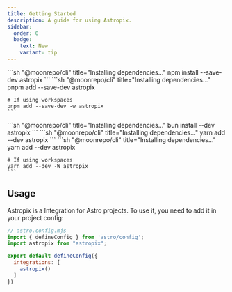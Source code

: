 ```yaml
---
title: Getting Started
description: A guide for using Astropix.
sidebar:
  order: 0
  badge:
    text: New
    variant: tip
---
```



<Tabs>
  <TabItem label="npm">
    ```sh "@moonrepo/cli" title="Installing dependencies…"
    npm install --save-dev astropix
    ```
  </TabItem>
  <TabItem label="pnpm">
    ```sh "@moonrepo/cli" title="Installing dependencies…"
    pnpm add --save-dev astropix

    # If using workspaces
    pnpm add --save-dev -w astropix
    ```
  </TabItem>
  <TabItem label="Bun">
    ```sh "@moonrepo/cli" title="Installing dependencies…"
    bun install --dev astropix
    ```
  </TabItem>
  <TabItem label="Yarn">
    ```sh "@moonrepo/cli" title="Installing dependencies…"
    yarn add --dev astropix
    ```
  </TabItem>
  <TabItem label="Yarn (classic)">
    ```sh "@moonrepo/cli" title="Installing dependencies…"
    yarn add --dev astropix

    # If using workspaces
    yarn add --dev -W astropix
    ```
  </TabItem>
</Tabs>

## Usage

Astropix is a Integration for Astro projects. To use it, you need to add it in your project config:

```js ins={3,6-8}
// astro.config.mjs
import { defineConfig } from 'astro/config';
import astropix from "astropix";

export default defineConfig({
  integrations: [
    astropix()
  ]
})
```
